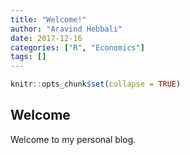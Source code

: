 ```yaml
---
title: "Welcome!"
author: "Aravind Hebbali"
date: 2017-12-16
categories: ["R", "Economics"]
tags: []
---
```


```r
knitr::opts_chunk$set(collapse = TRUE)
```

## Welcome

Welcome to my personal blog. 
